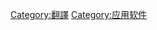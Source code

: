 {{Catnav|頁面分類|人类社会|通信|语言|翻譯}}
{{Catnav|頁面分類|人类社会|生活|语言|翻譯}}
{{Catnav|頁面分類|人类社会|文化|语言|翻譯}}

{{catmore}}

[[Category:翻譯|Category:翻譯]]
[[Category:应用软件|Category:应用软件]]